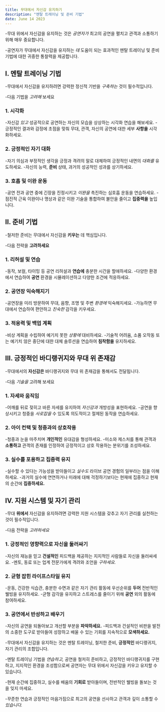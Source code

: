 ```yaml
---
title: 무대에서 자신감 유지하기
description: "멘탈 트레이닝 및 준비 기법"
date: June 14 2023
---
```



-무대 위에서 자신감을 유지하는 것은 _공연자가_ 최고의 공연을 펼치고 관객과 소통하기 위해 매우 중요합니다. 



-공연자가 무대에서 자신감을 유지하는 _데_ 도움이 되는 효과적인 멘탈 트레이닝 및 준비 기법에 대한 귀중한 통찰력을 제공합니다.

## I. 멘탈 트레이닝 기법
-무대에서 자신감을 유지하려면 강력한 정신적 기반을 _구축하는_ 것이 필수적입니다. 


-다음 기법을 _고려해_ 보세요

### 1. 시각화
-자신감 _있고_ 성공적으로 공연하는 자신의 모습을 상상하는 시각화 연습을 해보세요.
-긍정적인 결과와 감정에 초점을 맞춰 무대, 관객, 자신의 공연에 대한 세부 **사항을** 시각화하세요.
### 2. 긍정적인 자기 대화
-자기 의심과 부정적인 생각을 긍정과 격려의 말로 대체하여 긍정적인 내면의 _대화를_ 유도하세요.
-자신의 능력, **준비** 상태, 과거의 성공적인 성과를 상기하세요.
### 3. 호흡 및 이완 운동
-공연 전과 공연 중에 긴장을 진정시키고 _이완을_ 촉진하는 심호흡 운동을 연습하세요.
-점진적 근육 이완이나 명상과 같은 이완 기술을 통합하여 불안을 줄이고 **집중력을** 높입니다.
## II. 준비 기법
-철저한 준비는 무대에서 자신감을 **키우는** 데 핵심입니다. 


-다음 전략을 **고려하세요**

### 1. 리허설 및 연습
-동작, 보컬, 타이밍 등 공연 리허설과 **연습에** 충분한 시간을 할애하세요.
-다양한 환경에서 연습하여 **공연** 환경을 시뮬레이션하고 다양한 조건에 적응하세요.
### 2. 공연장 익숙해지기
-공연장을 미리 방문하여 무대, 음향, 조명 및 주변 _환경에_ 익숙해지세요.
-가능하면 무대에서 연습하여 편안하고 _친숙한_ 감각을 키우세요.
### 3. 적응력 및 백업 계획
-비상 계획을 수립하여 예기치 못한 _상황에_ 대비하세요.
-기술적 어려움, 소품 오작동 또는 예기치 않은 중단에 대한 대체 솔루션을 연습하여 **침착함을** 유지하세요.
## III. 긍정적인 바디랭귀지와 무대 위 존재감
-무대에서의 **자신감은** 바디랭귀지와 무대 위 존재감을 통해서도 전달됩니다. 


-다음 _기술을_ 고려해 보세요

### 1. 자세와 움직임
-어깨를 뒤로 젖히고 바른 자세를 유지하여 _자신감과_ 개방성을 표현하세요.
-공연을 향상시키고 청중을 _사로잡을_ 수 있도록 의도적이고 절제된 동작을 연습하세요.
### 2. 아이 컨택 및 청중과의 상호작용
-청중과 눈을 마주치며 **개인적인** 유대감을 형성하세요.
-미소와 제스처를 통해 관객과 **소통하고** 관객의 존재를 인정하여 긍정적이고 상호 작용하는 분위기를 조성하세요.
### 3. 실수를 포용하고 집중력 유지
-실수할 수 있다는 가능성을 받아들이고 _실수도_ 라이브 공연 경험의 일부라는 점을 이해하세요.
-과거의 실수에 연연하거나 미래에 대해 걱정하기보다는 현재에 집중하고 현재의 순간에 **집중하세요.**
## IV. 지원 시스템 및 자기 관리
-무대 **위에서** 자신감을 유지하려면 강력한 지원 시스템을 갖추고 자기 관리를 실천하는 것이 필수적입니다. 


-다음 전략을 _고려하세요_

### 1. 긍정적인 영향력으로 자신을 둘러싸기
-자신의 재능을 믿고 **건설적인** 피드백을 제공하는 지지적인 사람들로 자신을 둘러싸세요.
-멘토, 동료 또는 업계 전문가에게 격려와 조언을 _구하세요._
### 2. 균형 잡힌 라이프스타일 유지
-운동, 건강한 식습관, 충분한 수면과 같은 자기 관리 활동에 우선순위를 **두어** 전반적인 웰빙을 유지하세요.
-균형 감각을 유지하고 스트레스를 줄이기 위해 **공연** 외의 활동에 참여하세요.
### 3. 공연에서 반성하고 배우기
-자신의 공연을 되돌아보고 개선할 부분을 **파악하세요.**
-피드백과 건설적인 비판을 발전의 소중한 도구로 받아들여 성장하고 배울 수 있는 기회를 지속적으로 **모색하세요.**

-무대에서 자신감을 유지하는 것은 멘탈 트레이닝, 철저한 준비, **긍정적인** 바디랭귀지, 자기 관리의 조합입니다. 


-멘탈 트레이닝 기법을 _연습하고,_ 공연을 철저히 준비하고, 긍정적인 바디랭귀지를 구현하고, 지지적인 환경을 조성함으로써 공연자는 무대 위에서 자신감을 키우고 유지할 수 있습니다. 


-현재 순간에 집중하고, 실수를 배움의 **기회로** 받아들이며, 전반적인 웰빙을 돌보는 것을 잊지 마세요. 


-꾸준한 연습과 긍정적인 마음가짐으로 최고의 공연을 선사하고 관객과 깊이 소통할 수 _있습니다._